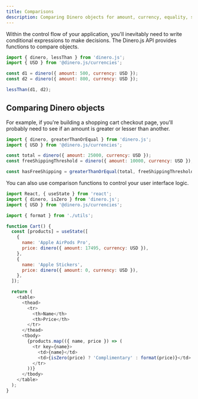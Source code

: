 ```yaml
---
title: Comparisons
description: Comparing Dinero objects for amount, currency, equality, sign, and more.
---
```


Within the control flow of your application, you'll inevitably need to write conditional expressions to make decisions. The Dinero.js API provides functions to compare objects.

```js
import { dinero, lessThan } from 'dinero.js';
import { USD } from '@dinero.js/currencies';

const d1 = dinero({ amount: 500, currency: USD });
const d2 = dinero({ amount: 800, currency: USD });

lessThan(d1, d2);
```

## Comparing Dinero objects

For example, if you're building a shopping cart checkout page, you'll probably need to see if an amount is greater or lesser than another.

```js
import { dinero, greaterThanOrEqual } from 'dinero.js';
import { USD } from '@dinero.js/currencies';

const total = dinero({ amount: 25000, currency: USD });
const freeShippingThreshold = dinero({ amount: 10000, currency: USD });

const hasFreeShipping = greaterThanOrEqual(total, freeShippingThreshold);
```

You can also use comparison functions to control your user interface logic.

```js
import React, { useState } from 'react';
import { dinero, isZero } from 'dinero.js';
import { USD } from '@dinero.js/currencies';

import { format } from './utils';

function Cart() {
  const [products] = useState([
    {
      name: 'Apple AirPods Pro',
      price: dinero({ amount: 17495, currency: USD }),
    },
    {
      name: 'Apple Stickers',
      price: dinero({ amount: 0, currency: USD }),
    },
  ]);

  return (
    <table>
      <thead>
        <tr>
          <th>Name</th>
          <th>Price</th>
        </tr>
      </thead>
      <tbody>
        {products.map(({ name, price }) => (
          <tr key={name}>
            <td>{name}</td>
            <td>{isZero(price) ? 'Complimentary' : format(price)}</td>
          </tr>
        ))}
      </tbody>
    </table>
  );
}
```

